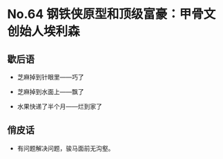 # No.64 钢铁侠原型和顶级富豪：甲骨文创始人埃利森

## 歇后语

- 芝麻掉到针眼里——巧了

- 芝麻掉到水面上——飘了

- 水果快递了半个月——烂到家了

## 俏皮话

- 有问题解决问题，骏马面前无沟壑。

